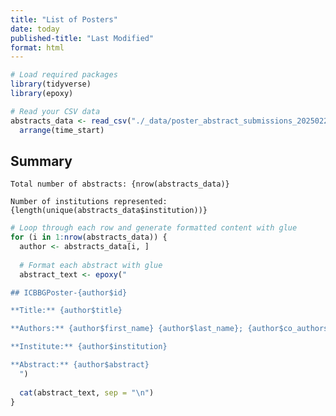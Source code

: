 ```yaml
---
title: "List of Posters"
date: today 
published-title: "Last Modified"
format: html
---
```


```r
# Load required packages
library(tidyverse)
library(epoxy)

# Read your CSV data
abstracts_data <- read_csv("./_data/poster_abstract_submissions_20250221.csv") %>%
  arrange(time_start)
```

::: {.callout-tip icon=false}

## Summary

```epoxy
Total number of abstracts: {nrow(abstracts_data)}

Number of institutions represented: {length(unique(abstracts_data$institution))}
```
:::


```r
# Loop through each row and generate formatted content with glue
for (i in 1:nrow(abstracts_data)) {
  author <- abstracts_data[i, ]
  
  # Format each abstract with glue
  abstract_text <- epoxy("

## ICBBGPoster-{author$id}

**Title:** {author$title}

**Authors:** {author$first_name} {author$last_name}; {author$co_authors}

**Institute:** {author$institution}

**Abstract:** {author$abstract}
  ")
  
  cat(abstract_text, sep = "\n")
}
```
